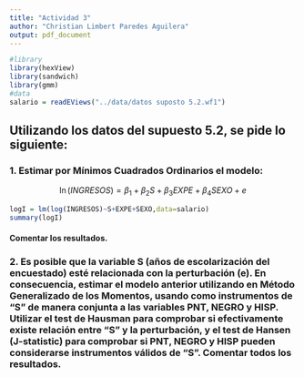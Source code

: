 ```yaml
---
title: "Actividad 3"
author: "Christian Limbert Paredes Aguilera"
output: pdf_document
---
```


```r
#library
library(hexView)
library(sandwich)
library(gmm)
#data
salario = readEViews("../data/datos suposto 5.2.wf1")
``` 

## Utilizando los datos del supuesto 5.2, se pide lo siguiente:

### 1. Estimar por Mínimos Cuadrados Ordinarios el modelo:

$$\ln(INGRESOS)=\beta_1+ \beta_2 S+ \beta_3 EXPE+ \beta_4 SEXO + e$$

```r
logI = lm(log(INGRESOS)~S+EXPE+SEXO,data=salario)
summary(logI)
```

#### Comentar los resultados.

\begin{itemize}
  \item El $R2$ ajustado, nos explica el $32\%$ de la variación del Log(INGRESOS) con el conjunto de variables explicativas.
  \item Las estimaciones de todos los parámetros ($S$, $EXPE$, $SEXO$) son estadísticamente significativas.
  \item Cuando se incrementa un año de escolarización, los INGRESOS aumentan en un $11.95\%$
  \item Cuando se incrementa un año de experiencia, los INGRESOS aumenta en un $2.7\%$
  \item Para la variable dummy $SEXO$, tomemos el siguiente calculo:
  $$100\cdot \left(e^{\beta_4}-1\right) = 100\cdot \left(e^{^{0.27}}-1\right)=`r round(100*(exp(0.27)-1))`\%.$$
  Por lo tanto, decimos que el hombre tiene un $30\%$ más ingresos que una mujer.
\end{itemize}



### 2. Es posible que la variable S (años de escolarización del encuestado) esté relacionada con la perturbación (e). En consecuencia, estimar el modelo anterior utilizando en Método Generalizado de los Momentos, usando como instrumentos de "S" de manera conjunta a las variables PNT, NEGRO y HISP. Utilizar el test de Hausman para comprobar si efectivamente existe relación entre "S" y la perturbación, y el test de Hansen (J-statistic) para comprobar si PNT, NEGRO y HISP pueden considerarse instrumentos válidos de "S". Comentar todos los resultados.
